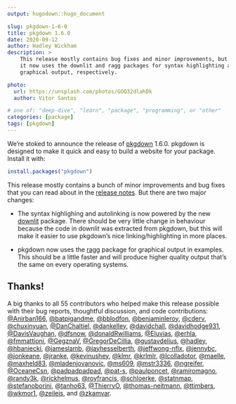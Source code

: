 ```yaml
---
output: hugodown::hugo_document

slug: pkgdown-1-6-0
title: pkgdown 1.6.0
date: 2020-09-12
author: Hadley Wickham
description: >
    This release mostly contains bug fixes and minor improvements, but
    it now uses the downlit and ragg packages for syntax highlighting and
    graphical output, respectively.

photo:
  url: https://unsplash.com/photos/GOQ32dlahDk
  author: Vitor Santos

# one of: "deep-dive", "learn", "package", "programming", or "other"
categories: [package] 
tags: [pkgdown]
---
```


We're stoked to announce the release of [pkgdown](%7B%20home%20%7D) 1.6.0.
pkgdown is designed to make it quick and easy to build a website for your package.
Install it with:

```r
install.packages("pkgdown")
```

This release mostly contains a bunch of minor improvements and bug fixes that you can read about in the [release notes](%7B%20github_release%20%7D).
But there are two major changes:

-   The syntax highlighing and autolinking is now powered by the new [downlit](https://downlit.r-lib.org) package.
    There should be very little change in behaviour because the code in downlit was extracted from pkgdown, but this will make it easier to use pkgdown's nice linking/highlighting in more places.

-   pkgdown now uses the [ragg](https://ragg.r-lib.org) package for graphical output in examples.
    This should be a little faster and will produce higher quality output that's the same on every operating systems.

## Thanks!

A big thanks to all 55 contributors who helped make this release possible with their bug reports, thoughtful discussion, and code contributions: [&#x0040;Anirban166](https://github.com/Anirban166), [&#x0040;batpigandme](https://github.com/batpigandme), [&#x0040;bblodfon](https://github.com/bblodfon), [&#x0040;benjaminleroy](https://github.com/benjaminleroy), [&#x0040;cderv](https://github.com/cderv), [&#x0040;chuxinyuan](https://github.com/chuxinyuan), [&#x0040;DanChaltiel](https://github.com/DanChaltiel), [&#x0040;dankelley](https://github.com/dankelley), [&#x0040;davidchall](https://github.com/davidchall), [&#x0040;davidhodge931](https://github.com/davidhodge931), [&#x0040;DavisVaughan](https://github.com/DavisVaughan), [&#x0040;dfsnow](https://github.com/dfsnow), [&#x0040;donaldRwilliams](https://github.com/donaldRwilliams), [&#x0040;Eluvias](https://github.com/Eluvias), [&#x0040;erhla](https://github.com/erhla), [&#x0040;fmmattioni](https://github.com/fmmattioni), [&#x0040;GegznaV](https://github.com/GegznaV), [&#x0040;GregorDeCillia](https://github.com/GregorDeCillia), [&#x0040;gustavdelius](https://github.com/gustavdelius), [&#x0040;hadley](https://github.com/hadley), [&#x0040;hbaniecki](https://github.com/hbaniecki), [&#x0040;jameslamb](https://github.com/jameslamb), [&#x0040;jayhesselberth](https://github.com/jayhesselberth), [&#x0040;jeffwong-nflx](https://github.com/jeffwong-nflx), [&#x0040;jennybc](https://github.com/jennybc), [&#x0040;jonkeane](https://github.com/jonkeane), [&#x0040;jranke](https://github.com/jranke), [&#x0040;kevinushey](https://github.com/kevinushey), [&#x0040;klmr](https://github.com/klmr), [&#x0040;krlmlr](https://github.com/krlmlr), [&#x0040;lcolladotor](https://github.com/lcolladotor), [&#x0040;maelle](https://github.com/maelle), [&#x0040;maxheld83](https://github.com/maxheld83), [&#x0040;mladenjovanovic](https://github.com/mladenjovanovic), [&#x0040;ms609](https://github.com/ms609), [&#x0040;mstr3336](https://github.com/mstr3336), [&#x0040;ngreifer](https://github.com/ngreifer), [&#x0040;OceaneCsn](https://github.com/OceaneCsn), [&#x0040;padpadpadpad](https://github.com/padpadpadpad), [&#x0040;pat-s](https://github.com/pat-s), [&#x0040;paulponcet](https://github.com/paulponcet), [&#x0040;ramiromagno](https://github.com/ramiromagno), [&#x0040;randy3k](https://github.com/randy3k), [&#x0040;rickhelmus](https://github.com/rickhelmus), [&#x0040;royfrancis](https://github.com/royfrancis), [&#x0040;schloerke](https://github.com/schloerke), [&#x0040;statnmap](https://github.com/statnmap), [&#x0040;stefanoborini](https://github.com/stefanoborini), [&#x0040;tanho63](https://github.com/tanho63), [&#x0040;ThierryO](https://github.com/ThierryO), [&#x0040;thomas-neitmann](https://github.com/thomas-neitmann), [&#x0040;ttimbers](https://github.com/ttimbers), [&#x0040;wkmor1](https://github.com/wkmor1), [&#x0040;zeileis](https://github.com/zeileis), and [&#x0040;zkamvar](https://github.com/zkamvar).
